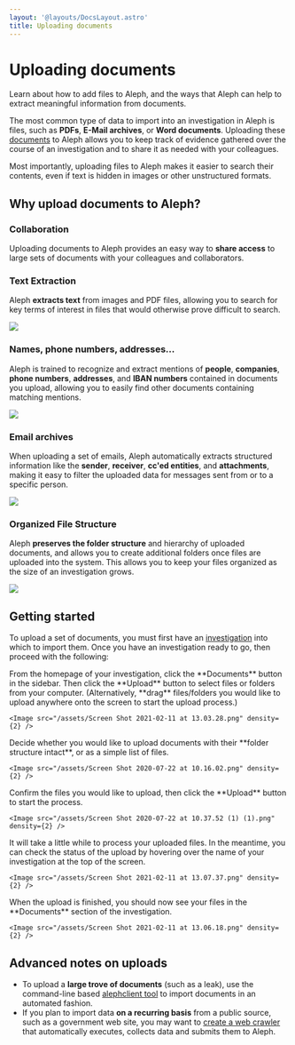 ```yaml
---
layout: '@layouts/DocsLayout.astro'
title: Uploading documents
---
```


# Uploading documents

<p class="lead">
  Learn about how to add files to Aleph, and the ways that Aleph can help to
  extract meaningful information from documents.
</p>

The most common type of data to import into an investigation in Aleph is files, such as **PDFs**, **E-Mail archives**, or **Word documents**. Uploading these [documents](/guide/the-basics#documents) to Aleph allows you to keep track of evidence gathered over the course of an investigation and to share it as needed with your colleagues.

Most importantly, uploading files to Aleph makes it easier to search their contents, even if text is hidden in images or other unstructured formats.

## Why upload documents to Aleph?

### Collaboration

Uploading documents to Aleph provides an easy way to **share access** to large sets of documents with your colleagues and collaborators.

### Text Extraction

Aleph **extracts text** from images and PDF files, allowing you to search for key terms of interest in files that would otherwise prove difficult to search.

<Image src="/assets/Screen Shot 2020-07-21 at 14.27.20.png" density={2} />

### Names, phone numbers, addresses...

Aleph is trained to recognize and extract mentions of **people**, **companies**, **phone numbers**, **addresses**, and **IBAN numbers** contained in documents you upload, allowing you to easily find other documents containing matching mentions.

<Image src="/assets/Screen Shot 2020-07-21 at 14.32.36.png" density={2} />

### Email archives

When uploading a set of emails, Aleph automatically extracts structured information like the **sender**, **receiver**, **cc'ed entities**, and **attachments**, making it easy to filter the uploaded data for messages sent from or to a specific person.

<Image src="/assets/Screen Shot 2020-07-21 at 14.14.34 (1).png" density={2} />

### Organized File Structure

Aleph **preserves the folder structure** and hierarchy of uploaded documents, and allows you to create additional folders once files are uploaded into the system. This allows you to keep your files organized as the size of an investigation grows.

<Image src="/assets/Screen Shot 2020-07-21 at 14.48.31.png" density={2} />

## Getting started

To upload a set of documents, you must first have an [investigation](/guide/building-out-your-investigation/creating-an-investigation) into which to import them. Once you have an investigation ready to go, then proceed with the following:

<Steps>
  <Step>
    From the homepage of your investigation, click the **Documents** button in the sidebar.
  </Step>
  <Step>
    Then click the **Upload** button to select files or folders from your computer. (Alternatively, **drag** files/folders you would like to upload anywhere onto the screen to start the upload process.)

    <Image src="/assets/Screen Shot 2021-02-11 at 13.03.28.png" density={2} />
  </Step>
  <Step>
    Decide whether you would like to upload documents with their **folder structure intact**, or as a simple list of files.

    <Image src="/assets/Screen Shot 2020-07-22 at 10.16.02.png" density={2} />
  </Step>
  <Step>
    Confirm the files you would like to upload, then click the **Upload** button to start the process.

    <Image src="/assets/Screen Shot 2020-07-22 at 10.37.52 (1) (1).png" density={2} />
  </Step>

  <Step>
    It will take a little while to process your uploaded files. In the meantime, you can check the status of the upload by hovering over the name of your investigation at the top of the screen.

    <Image src="/assets/Screen Shot 2021-02-11 at 13.07.37.png" density={2} />
  </Step>

  <Step>
    When the upload is finished, you should now see your files in the **Documents** section of the investigation.

    <Image src="/assets/Screen Shot 2021-02-11 at 13.06.18.png" density={2} />
  </Step>
</Steps>

## Advanced notes on uploads

- To upload a **large trove of documents** (such as a leak), use the command-line based [alephclient tool](/developers/alephclient) to import documents in an automated fashion.
- If you plan to import data **on a recurring basis** from a public source, such as a government web site, you may want to [create a web crawler](/developers/memorious) that automatically executes, collects data and submits them to Aleph.

